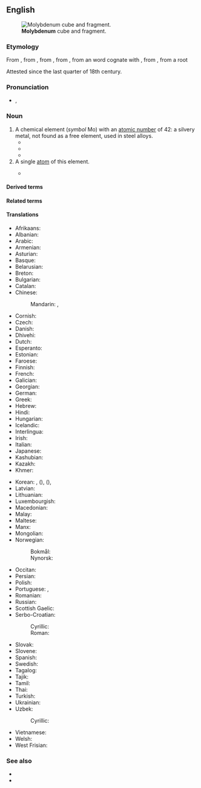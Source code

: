 ==English==
{{wikipedia}}
{{elements|en|Mo|niobium|Nb|technetium|Tc}}
[[File:Molybdenum_crystaline_fragment_and_1cm3_cube.jpg|thumb|'''Molybdenum''' cube and fragment.]]

===Etymology===
From {{bor|en|NL.|molybdaenum}}, from {{m|la|molybdaena|t=any of various substances resembling lead}}, from {{der|en|grc|μολύβδαινα|t=a [[plummet]], piece of lead}}, from {{m|grc|μόλυβδος|t=lead; graphite}}, from an {{der|en|ine-ana|-}} word cognate with {{cog|xld|𐤪𐤠𐤭𐤦𐤥𐤣𐤠|t=dark}}, from {{der|en|ine-pro||*morkʷ-iyo-}}, from a root {{m|ine-pro|*morkʷ-||dark}}

Attested since the last quarter of 18th century.

===Pronunciation===
* {{enPR|məlĭb'dĭnəm}}, {{IPA|en|/məˈlɪbdɪnəm/}}

===Noun===
{{en-noun|~|s|molybdena}}

# A chemical element (''symbol'' Mo) with an [[atomic number]] of 42: a silvery metal, not found as a free element, used in steel alloys.
#* {{quote-book|en|year=1803|chapter=Of Metals|editor={{w|George Gleig}}|title=Supplement to the Third Edition of the {{w|Encyclopædia Britannica}}, or, A Dictionary of Arts, Sciences, and Miscellaneous Literature|volume=I|edition=2nd|page=225|pageurl=https://archive.org/stream/encbritannicasup01macf#page/225|passage=The metals at preſent amount to 21 ; only 11 of which were known before the year 1730. Their names are gold, ſilver, platinum, mercury, copper, iron, tin, lead, zinc, antimony, biſmuth, arſenic, cobalt, nickel, manganeſe, tungſten, '''molybdenum,''' uranium, tellurium, titanium, chromum.}}
#* {{quote-book|en|year=1928|author=Lawrence R. Bourne
|title=Well Tackled!
|chapter=4|url=http://openlibrary.org/works/OL5387037W
|passage=Technical terms like ferrite, perlite, graphite, and hardenite were bandied to and fro, and when Paget glibly brought out such a rare exotic as ferro-'''molybdenum''', Benson forgot that he was a master ship-builder,&nbsp;[…]}}
#* {{quote-journal|en|year=1990|author=Arthur J. Conacher|title=Salt of the Earth|journal=Environment|volume=32|number=6|url=https://search.proquest.com/docview/224040186|page=40|passage=At pH levels below 5, wheat yields may be low, '''molybdenum''' may become unavailable to plants, and other trace elements may be concentrated to toxic levels.}}
# A single [[atom]] of this element.
#: {{ux|en|a quadruple bond between '''molybdenums'''}}
#* {{quote-book|en|year=2007|author=Peter Day|title=Molecules into Materials: Case Studies in Materials Chemistry—Mixed Valency, Magnetism and Superconductivity|page=233|pageurl=https://books.google.com/books?id=_wxhDQAAQBAJ&pg=PA233|passage=Thus in M<sub>4</sub>O<sub>11</sub>, for example, ¾ of the '''molybdenums''' are [[octahedrally]] connected and ¼ are [[tetrahedrally]] coordinated and, furthermore, the formula is compatible with the existence of one Mo(IV) for every three Mo(VI), so at first glance the compound might appear to be a class I mixed valence system.}}

====Derived terms====
{{col3|en
|ferromolybdenum
|moly
|molybdate
|molybdenated
|molybdenian
|molybdenum blue
|molybdenum carbonyl
|molybdenum chloride
|[[molybdenum disulfide]], [[molybdenum disulphide]]
|molybdenum hexacarbonyl
|molybdenum orange
|molybdenum oxide
|[[molybdenum sulfide]], [[molybdenum sulphide]]
|molybdenum trioxide
|molybdian
|molybdo-
}}

====Related terms====
{{col3|en
|molybdena
|molybdenite
|molybdic
|molybdite
|molybdous
}}

====Translations====
{{trans-top|chemical element}}
* Afrikaans: {{t+|af|molibdeen}}
* Albanian: {{t+|sq|molibden|?}}
* Arabic: {{t|ar|مُولِيبْدِينُوم|m|tr=mulibdinum}}
* Armenian: {{t+|hy|մոլիբդեն}}
* Asturian: {{t|ast|molibdenu|m}}
* Basque: {{t|eu|molibdenoa}}
* Belarusian: {{t|be|малібдэ́н|m}}
* Breton: {{t|br|molibden|?}}
* Bulgarian: {{t|bg|моли́бден|m}}
* Catalan: {{t+|ca|molibdè|m}}
* Chinese:
*: Mandarin: {{t+|cmn|鉬}}, {{t+|cmn|钼|tr=mù}}
* Cornish: {{t|kw|molybdenum|?}}
* Czech: {{t+|cs|molybden|m}}
* Danish: {{t+|da|molybdæn|n}}
* Dhivehi: {{t-needed|dv}}
* Dutch: {{t+|nl|molybdeen|n}}
* Esperanto: {{t+|eo|molibdeno}}
* Estonian: {{t+|et|molübdeen}}
* Faroese: {{t|fo|molybden|n}}
* Finnish: {{t+|fi|molybdeeni}}
* French: {{t+|fr|molybdène|m}}
* Galician: {{t+|gl|molibdeno|m}}
* Georgian: {{t|ka|მოლიბდენი}}
* German: {{t+|de|Molybdän|n}}
* Greek: {{t+|el|μολυβδένιο|n}}
* Hebrew: {{t+|he|מוליבדן|m|tr=molibdén}}
* Hindi: {{t|hi|संवर्णातु|?}}
* Hungarian: {{t+|hu|molibdén}}
* Icelandic: {{t+|is|mólýbden|n}}
* Interlingua: {{t|ia|molybdeno}}
* Irish: {{t+|ga|molaibdéineam|m}}
* Italian: {{t+|it|molibdeno|m}}
* Japanese: {{t+|ja|モリブデン|tr=moribuden}}
* Kashubian: {{t|csb|molibdén|?}}
* Kazakh: {{t+|kk|молибден}}
* Khmer: {{t|km|ម៉ូលីបដែន}}
{{trans-mid}}
* Korean: {{t+|ko|몰리브덴}}, {{t|ko|수연}} ({{t|ko|水鉛}}), {{t|ko|휘수연정광}} ({{t|ko|輝水鉛精鑛}}), {{t|ko|몰리브데넘}}
* Latvian: {{t|lv|molibdens|m}}
* Lithuanian: {{t+|lt|molibdenas|m}}
* Luxembourgish: {{t|lb|Molybdän|?}}
* Macedonian: {{t|mk|молибде́н|m}}
* Malay: {{t|ms|molibdenum}}
* Maltese: {{t|mt|molibdenu|?}}
* Manx: {{t|gv|molybdenum|?}}
* Mongolian: {{t|mn|молибден}}
* Norwegian:
*: Bokmål: {{t|nb|molybden|n}}
*: Nynorsk: {{t+|nn|molybden|m|n}}
* Occitan: {{t|oc|molibdèn|m}}
* Persian: {{t-needed|fa}}
* Polish: {{t+|pl|molibden|m}}
* Portuguese: {{t+|pt|molibdénio|m}} {{qualifier|Portugal}}, {{t+|pt|molibdênio|m}} {{qualifier|Brazil}}
* Romanian: {{t+|ro|molibden|n}}
* Russian: {{t+|ru|молибде́н|m|tr=molibdɛ́n}}
* Scottish Gaelic: {{t|gd|moilibdeanum|m}}
* Serbo-Croatian:
*: Cyrillic: {{t|sh|мо̀либден|m}}
*: Roman: {{t+|sh|mòlibden|m}}
* Slovak: {{t+|sk|molybdén|m}}
* Slovene: {{t+|sl|molibden|m}}
* Spanish: {{t+|es|molibdeno|m}}
* Swedish: {{t+|sv|molybden|n}}
* Tagalog: {{t|tl|molibdeno}}
* Tajik: {{t|tg|молибден}}
* Tamil: {{t|ta|போன்றீயம்}}
* Thai: {{t|th|โมลิบดีนัม}}
* Turkish: {{t+|tr|molibden}}
* Ukrainian: {{t|uk|молібде́н|m}}
* Uzbek: {{t+|uz|molibden}}
*: Cyrillic: {{t+|uz|молибден}}
* Vietnamese: {{t|vi|molypđen}}
* Welsh: {{t+|cy|molybdenwm|?}}
* West Frisian: {{t|fy|molybdeen|?}}
{{trans-bottom}}

===See also===
* {{l|en|powellite}}
* {{l|en|wulfenite}}